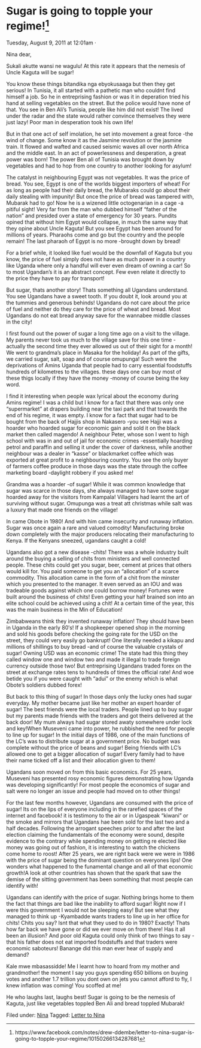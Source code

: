 # Sugar is going to topple your regime!^[https://www.facebook.com/notes/drew-ddembe/letter-to-nina-sugar-is-going-to-topple-your-regime/10150266134287681]

Tuesday, August 9, 2011 at 12:01am ·


Nina dear,

Sukali akutte wansi ne wagulu! At this rate it appears that the nemesis of Uncle Kaguta will be sugar!

You know these things bitandika nga ebyokusaaga but then they get serious! In Tunisia, it all started with a pathetic man who couldnt find himself a job. So he in entreprising fashion or was it in deperation tried his hand at selling vegetables on the street. But the police would have none of that. You see in Ben Ali's Tunisia, people like him did not exist! The lived under the radar and the state would rather convince themselves they were just lazy! Poor man in desperation took his own life!

But in that one act of self imolation, he set into movement a great force -the wind of change. Some know it as the Jasmine revolution or the jasmine train. It flowed and wafted and caused seismic waves all over north Africa and the middle east. In an act of powerlessness and desperation, a great power was born! The power Ben ali of Tunisia was brought down by vegetables and had to hop from one country to another looking for asylum!

The catalyst in neighbouring Egypt was not vegetables. It was the price of bread. You see, Egypt is one of the worlds biggest importers of wheat! For as long as people had their daily bread, the Mubaraks could go about their daily stealing with impunity! But once the price of bread was tampered with, Mubarak had to go! Now he is a wizened little octogenarian in a cage -a pitiful sight! Very far from the man who dubbed himself "father of the nation" and presided over a state of emergency for 30 years. Pundits opined that without him Egypt would collapse, in much the same way that they opine about Uncle Kaguta! But you see Egypt has been around for millions of years. Pharaohs come and go but the country and the people remain! The last pharaoh of Egypt is no more -brought down by bread!

For a brief while, it looked like fuel would be the downfall of Kaguta but you know, the price of fuel simply does not have as much power in a country like Uganda where only a handful will ever even dream of owning a car! So to most Ugandan's it is an abstract concept. Few even relate it directly to the price they have to pay for transport!

But sugar, thats another story! Thats something all Ugandans understand. You see Ugandans have a sweet tooth. If you doubt it, look around you at the tummies and generous behinds! Ugandans do not care about the price of fuel and neither do they care for the price of wheat and bread. Most Ugandans do not eat bread anyway save for the wannabee middle classes in the city!

I first found out the power of sugar a long time ago on a visit to the village. My parents never took us much to the village save for this one time -actually the second time they ever allowed us out of their sight for a month! We went to grandma's place in Masaka for the holiday! As part of the gifts, we carried sugar, salt, soap and of course omupunga! Such were the deprivations of Amins Uganda that people had to carry essential foodstuffs hundreds of kilometres to the villages. these days one can buy most of these thigs locally if they have the money -money of course being the key word.

I find it interesting when people wax lyrical about the economy during Amins regime! I was a child but I know for a fact that there was only one "supermarket" at drapers building near the taxi park and that towards the end of his regime, it was empty. I know for a fact that sugar had to be bought from the back of Hajjis shop in Nakasero -you see Hajji was a hoarder who hoarded sugar for economic gain and sold it on the black market then called magendo! A neighbour Peter, whose son I went to high school with was in and out of jail for economic crimes -essentially hoarding petrol and paraffin and selling it under the cover of darkness, while another neighbour was a dealer in "kasse" or blackmarket coffee which was exported at great profit to a neighbouring country. You see the only buyer of farmers coffee produce in those days was the state through the coffee marketing board -daylight robbery if you asked me!

Grandma was a hoarder -of sugar! While it was common knowledge that sugar was scarce in those days, she always managed to have some sugar hoarded away for the visitors from Kampala! Villagers had learnt the art of surviving without sugar. Omupunga was a treat att christmas while salt was a luxury that made one friends on the village!

In came Obote in 1980! And with him came insecurity and runaway inflation. Sugar was once again a rare and valued comodity! Manufacturing broke down completely with the major producers relocating their manufacturing to Kenya. If the Kenyans sneezed, ugandans caught a cold!

Ugandans also got a new disease -chits! There was a whole industry built around the buying a selling of chits from ministers and well connected people. These chits could get you sugar, beer, cement at prices that others would kill for. You paid someone to get you an "allocation" of a scarce commodity. This allocation came in the form of a chit from the minster which you presented to the manager. It even served as an IOU and was tradeable goods against which one could borrow money! Fortunes were built around the business of chits! Even getting your half brained son into an elite school could be achieved using a chit! At a certain time of the year, this was the main business in the Min of Education!

Zimbabweans think they invented runaway inflation! They should have been in Uganda in the early 80′s! If a shopkeeper opened shop in the morning and sold his goods before checking the going rate for the USD on the street, they could very easily go bankrupt! One literally needed a kikapu and millions of shillings to buy bread -and of course the valuable crystals of sugar! Owning USD was an economic crime! The state had this thing they called window one and window two and made it illegal to trade foreign currency outside those two! But entreprising Ugandans traded forex on the street at exchange rates tens to hundreds of times the official rate! And woe betide you if you were caught with "adui" or the enemy which is what Obote's soldiers dubbed forex!

But back to this thing of sugar! In those days only the lucky ones had sugar everyday. My mother became just like her mother an expert hoarder of sugar! The best friends were the local traders. People lined up to buy sugar but my parents made friends with the traders and got theirs delivered at the back door! My mum always had sugar stored awaty somewhere under lock and key!When Museveni came into power, he rubbished the need for people to line up for sugar! In the initial days of 1986, one of the main functions of the LC's was to distribute sugar at a government price. No budget was complete without the price of beans and sugar! Being friends with LC's allowed one to get a bigger allocation of sugar! Every family had to have their name ticked off a list and their allocation given to them!

Ugandans soon moved on from this basic economics. For 25 years, Museveni has presented rosy economic figures demonstrating how Uganda was developing significantly! For most people the economics of sugar and salt were no longer an issue and people had moved on to other things!

For the last few months however, Ugandans are consumed with the price of sugar! Its on the lips of everyone including in the rarefied spaces of the internet and facebook! it is testimony to the air or in Ugaspeak "kiwani" or the smoke and mirrors that Ugandans hae been sold for the last two and a half decades. Following the arrogant speeches prior to and after the last election claiming the fundamentals of the economy were sound, despite evidence to the contrary while spending money on getting re elected like money was going out of fashion, it is interesting to watch the chickens come home to roost! After 25 years, we are right back were we were in 1986 with the price of sugar being the dominant question on everyones lips! One wonders what happened to the funamental change and all of that economic growth!A look at other countries has shown that the spark that saw the demise of the sitting government has been something that most people can identify with!

Ugandans can identify with the price of sugar. Nothing brings home to them the fact that things are bad like the inability to afford sugar! Right now if I were this government I would not be sleeping easy! But see what they managed to think up -Kyambadde wants traders to line up in her office for chits! Chits you say? Isnt that what they used to do in 1980? Exactly! Thats how far back we have gone or did we ever move on from there! Has it all been an illusion? And poor old Kaguta could only think of two things to say -that his father does not eat imported foodstuffs and that traders were economic saboteurs! Banange did this man ever hear of supply and demand?

Kale mwe mbasassidde! Me I learnt how to hoard from my mother and grandmother! the moment I say you guys spending 650 billions on buying votes and another 1.7 trillion you dont own on jets you cannot afford to fly, I knew inflation was coming! You scoffed at me!

He who laughs last, laughs best! Sugar is going to be the nemesis of Kaguta, just like vegetables toppled Ben Ali and bread toppled Mubarak!

  
Filed under: [Nina](http://ddembe.wordpress.com/category/nina/) Tagged: [Letter to Nina](http://ddembe.wordpress.com/tag/letter-to-nina/)
